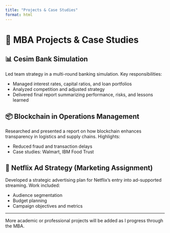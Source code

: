 ---
title: "Projects & Case Studies"
format: html
---

# 🧠 MBA Projects & Case Studies

## 📊 Cesim Bank Simulation

Led team strategy in a multi-round banking simulation. Key responsibilities:

- Managed interest rates, capital ratios, and loan portfolios  
- Analyzed competition and adjusted strategy  
- Delivered final report summarizing performance, risks, and lessons learned

## 📦 Blockchain in Operations Management

Researched and presented a report on how blockchain enhances transparency in logistics and supply chains. Highlights:

- Reduced fraud and transaction delays  
- Case studies: Walmart, IBM Food Trust

## 🎯 Netflix Ad Strategy (Marketing Assignment)

Developed a strategic advertising plan for Netflix’s entry into ad-supported streaming. Work included:

- Audience segmentation  
- Budget planning  
- Campaign objectives and metrics

---

More academic or professional projects will be added as I progress through the MBA.
